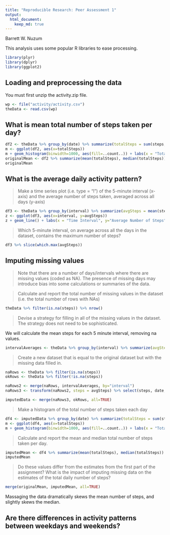```yaml
---
title: "Reproducible Research: Peer Assessment 1"
output: 
  html_document:
    keep_md: true
---
```


Barrett W. Nuzum

This analysis uses some popular R libraries to ease processing.
```r
library(plyr)
library(dplyr)
library(ggplot2)
```

## Loading and preprocessing the data

You must first unzip the activity.zip file.

```r
wp <- file("activity/activity.csv") 
theData <- read.csv(wp)
```

## What is mean total number of steps taken per day?    

```r
df2 <- theData %>% group_by(date) %>% summarize(totalSteps = sum(steps,na.rm=TRUE)) 
m <- ggplot(df2, aes(x=totalSteps))
m + geom_histogram(binwidth=1000, aes(fill=..count..)) + labs(x = "Total Steps", y="Count")
originalMean <- df2 %>% summarize(mean(totalSteps), median(totalSteps)) %>% mutate(dataType = "original")
originalMean
```

## What is the average daily activity pattern?

> Make a time series plot (i.e. type = "l") of the 
> 5-minute interval (x-axis) and the average number
> of steps taken, averaged across all days (y-axis)

```r
df3 <- theData %>% group_by(interval) %>% summarize(avgSteps = mean(steps,na.rm=TRUE)) 
z <- ggplot(df3, aes(x=interval, y=avgSteps))
z + geom_line() + labs(x = "Time Interval", y="Average Number of Steps")
```

> Which 5-minute interval, on average across all the 
> days in the dataset, contains the maximum number of steps?

```r
df3 %>% slice(which.max(avgSteps))
```

## Imputing missing values

> Note that there are a number of days/intervals where there 
> are missing values (coded as NA). The presence of missing
> days may introduce bias into some calculations or summaries of the data.

> Calculate and report the total number of missing values 
> in the dataset (i.e. the total number of rows with NAs)

```r
theData %>% filter(is.na(steps)) %>% nrow()
```

> Devise a strategy for filling in all of the missing values
> in the dataset. The strategy does not need to be sophisticated.

We will calculate the mean steps for each 5 minute interval, removing na values.

```r
intervalAverages <- theData %>% group_by(interval) %>% summarize(avgSteps = mean(steps,na.rm=TRUE)) 
```

> Create a new dataset that is equal to the original dataset
> but with the missing data filled in.

```r
naRows <- theData %>% filter(is.na(steps))
okRows <- theData %>% filter(!is.na(steps))

naRows2 <- merge(naRows, intervalAverages, by="interval")
naRows3 <- transform(naRows2, steps = avgSteps) %>% select(steps, date, interval)

imputedData <- merge(naRows3, okRows, all=TRUE)
```

> Make a histogram of the total number of steps taken each day

```r
df4 <- imputedData %>% group_by(date) %>% summarize(totalSteps = sum(steps,na.rm=TRUE)) 
m <- ggplot(df4, aes(x=totalSteps))
m + geom_histogram(binwidth=1000, aes(fill=..count..)) + labs(x = "Total Steps", y="Count")
```

> Calculate and report the mean and median total number of steps taken per day.

```r
imputedMean <- df4 %>% summarize(mean(totalSteps), median(totalSteps)) %>% mutate(dataType = "imputed")
imputedMean
```

> Do these values differ from the estimates from the first part of the assignment? 
> What is the impact of imputing missing data on the estimates of the total daily number of steps?

```r
merge(originalMean, imputedMean, all=TRUE)
```

Massaging the data dramatically skews the mean number of steps, and slightly skews the median.

## Are there differences in activity patterns between weekdays and weekends?

